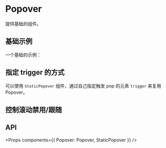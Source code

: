 
<Meta title="Doc|Popover" component={Popover} />

# Popover

提供基础的组件。

## 基础示例

一个基础的示例：

<Preview>
  <Story id="story-popover--base" />
</Preview>

## 指定 trigger 的方式

可以使用 `StaticPopover` 组件，通过自己指定触发 pop 的元素 `trigger` 来复用 Popover。

<Preview>
  <Story id="story-popover--trigger" />
</Preview>

## 控制滚动禁用/跟随

<Preview>
  <Story id="story-popover--scroll" />
</Preview>

## API

<Props components={{ Popover: Popover, StaticPopover }} />
